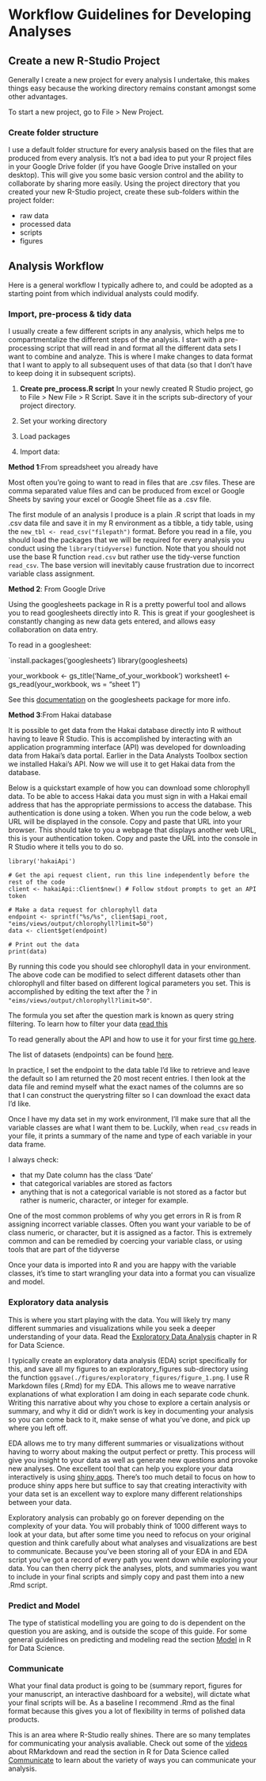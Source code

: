 # Workflow Guidelines for Developing Analyses 

## Create a new R-Studio Project

Generally I create a new project for every analysis I undertake, this makes things
easy because the working directory remains constant amongst some other advantages.

To start a new project, go to File > New Project.

### Create folder structure

I use a default folder structure for every analysis based on the files that are produced from every analysis. It's not a bad idea to put your R project files in your Google Drive folder (if you have Google Drive installed on your desktop). This will give you some basic version control and the ability to collaborate by sharing more easily. Using the project directory that you created your new R-Studio project, create these sub-folders within the project folder:

* raw data
* processed data 
* scripts
* figures

## Analysis Workflow

Here is a general workflow I typically adhere to, and could be adopted as a starting point from which individual analysts could modify.

### Import, pre-process & tidy data

I usually create a few different scripts in any analysis, which helps me to compartmentalize the different steps of the analysis. I start with a pre-processing script that will read in and format all the different data sets I want to combine and analyze. This is where I make changes to data format that I want to apply to all subsequent uses of that data (so that I don't have to keep doing it in subsequent scripts).


1) __Create pre_process.R script__ In your newly created R Studio project, go to File > New File > R Script. Save it in the scripts sub-directory of your project directory.

2) Set your working directory

3) Load packages

4) Import data:

__Method 1__:From spreadsheet you already have  

Most often you're going to want to read in files that are .csv files. These are comma separated value files and can be produced from excel or Google Sheets by saving your excel or Google Sheet file as a .csv file.

The first module of an analysis I produce is a plain .R script that loads in my .csv data file and save it in my R environment as a tibble, a tidy table, using the `new_tbl <- read_csv("filepath")` format. Before you read in a file, you should load the packages that we will be required for every analysis you conduct using the `library(tidyverse)` function. Note that you should not use the base R function `read.csv` but rather use the tidy-verse function `read_csv`. The base version will inevitably cause frustration due to incorrect variable class assignment.

__Method 2__: From Google Drive

Using the googlesheets package in R is a pretty powerful tool and allows you to read googlesheets directly into R. This is great if your googlesheet is constantly changing as new data gets entered, and allows easy collaboration on data entry.

To read in a googlesheet:

`install.packages('googlesheets')
library(googlesheets)

your_workbook <- gs_title('Name_of_your_workbook')
worksheet1 <- gs_read(your_workbook, ws = "sheet 1")

See this [documentation](https://cran.r-project.org/web/packages/googlesheets/vignettes/basic-usage.html) on the googlesheets package for more info.

__Method 3__:From Hakai database

It is possible to get data from the Hakai database directly into R without having to leave R Studio. This is accomplished by interacting with an application programming interface (API) was developed for downloading data from Hakai's data portal. Earlier in the Data Analysts Toolbox section we installed Hakai's API. Now we will use it to get Hakai data from the database.

Below is a quickstart example of how you can download some chlorophyll data. To be able to access Hakai data you must sign in with a Hakai email address that has the appropriate permissions to access the database. This authentication is done using a token. When you run the code below, a web URL will be displayed in the console. Copy and paste that URL into your browser. This should take to you a webpage that displays another web URL, this is your authentication token. Copy and paste the URL into the console in R Studio where it tells you to do so.

```
library('hakaiApi')

# Get the api request client, run this line independently before the rest of the code
client <- hakaiApi::Client$new() # Follow stdout prompts to get an API token

# Make a data request for chlorophyll data
endpoint <- sprintf("%s/%s", client$api_root, "eims/views/output/chlorophyll?limit=50")
data <- client$get(endpoint)

# Print out the data
print(data)
```
By running this code you should see chlorophyll data in your environment. 
The above code can be modified to select different datasets other than chlorophyll and filter based on different logical parameters you set. This is accomplished by editing the text after the ? in `"eims/views/output/chlorophyll?limit=50"`.

The formula you set after the question mark is known as query string filtering. To learn how to filter your data [read this](https://github.com/HakaiInstitute/hakai-api/blob/master/docs/querying-data.md)

To read generally about the API and how to use it for your first time [go here](https://github.com/HakaiInstitute/hakai-api/blob/master/docs/simplified-api-documentation.md#what-is-the-hakai-api).

The list of datasets (endpoints) can be found [here](https://github.com/HakaiInstitute/hakai-api/blob/master/docs/simplified-api-documentation.md#endpoints).

In practice, I set the endpoint to the data table I'd like to retrieve and leave the default so I am returned the 20 most recent entries. I then look at the data file and remind myself what the exact names of the columns are so that I can construct the querystring filter so I can download the exact data I'd like.

Once I have my data set in my work environment, I'll make sure that all the variable classes are what I want them to be. Luckily, when `read_csv` reads in your file, it prints a summary of the name and type of each variable in your data frame. 

I always check: 

* that my Date column has the class 'Date'
* that categorical variables are stored as factors
* anything that is not a categorical variable is not stored as a factor but rather is numeric, character, or integer for example.

One of the most common problems of why you get errors in R is from R assigning incorrect variable classes. Often you want your variable to be of class numeric, or character, but it is assigned as a factor. This is extremely common and can be remedied by coercing your variable class, or using tools that are part of the tidyverse 

Once your data is imported into R and you are happy with the variable classes, it's time to start wrangling your data into a format you can visualize and model.

### Exploratory data analysis

This is where you start playing with the data. You will likely try many different summaries and visualizations while you seek a deeper understanding of your data. Read the [Exploratory Data Analysis]("http://r4ds.had.co.nz/exploratory-data-analysis.html") chapter in R for Data Science. 

I typically create an exploratory data analysis (EDA) script specifically for this, and save all my figures to an exploratory_figures  sub-directory using the function `ggsave(./figures/exploratory_figures/figure_1.png`. I use R Markdown files (.Rmd) for my EDA. This allows me to weave narrative explanations of what exploration I am doing in each separate code chunk. Writing this narrative about why you chose to explore a certain analysis or summary, and why it did or didn't work is key in documenting your analysis so you can come back to it, make sense of what you've done, and pick up where you left off. 

EDA allows me to try many different summaries or visualizations without having to worry about making the output perfect or pretty. This process will give you insight to your data as well as generate new questions and provoke new analyses. One excellent tool that can help you explore your data interactively is using [shiny apps](https://shiny.rstudio.com/). There's too much detail to focus on how to produce shiny apps here but suffice to say that creating interactivity with your data set is an excellent way to explore many different relationships between your data.

Exploratory analysis can probably go on forever depending on the complexity of your data. You will probably think of 1000 different ways to look at your data, but after some time you need to refocus on your original question and think carefully about what analyses and visualizations are best to communicate. Because you've been storing all of your EDA in and EDA script you've got a record of every path you went down while exploring your data. You can then cherry pick the analyses, plots, and summaries you want to include in your final scripts and simply copy and past them into a new .Rmd script.  

### Predict and Model

The type of statistical modelling you are going to do is dependent on the question you are asking, and is outside the scope of this guide. For some general guidelines on predicting and modeling read the section [Model]("http://r4ds.had.co.nz/model-intro.html") in R for Data Science.

### Communicate

What your final data product is going to be (summary report, figures for your manuscript, an interactive dashboard for a website), will dictate what your final scripts will be. As a baseline I recommend .Rmd as the final format because this gives you a lot of flexibility in terms of polished data products.

This is an area where R-Studio really shines. There are so many templates for communicating your analysis avaliable. Check out some of the [videos]("http://rmarkdown.rstudio.com/lesson-1.html") about RMarkdown and read the section in R for Data Science called [Communicate]("http://r4ds.had.co.nz/communicate-intro.html") to learn about the variety of ways you can communicate your analysis.

